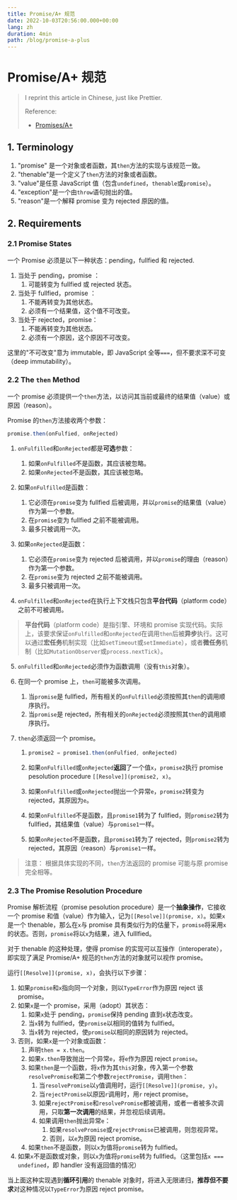 ```yaml
---
title: Promise/A+ 规范
date: 2022-10-03T20:56:00.000+00:00
lang: zh
duration: 4min
path: /blog/promise-a-plus
---
```


# Promise/A+ 规范

> I reprint this article in Chinese, just like Prettier.
>
> Reference:
>
> + [Promises/A+](https://promisesaplus.com/)

## 1. Terminology

1. "promise" 是一个对象或者函数，其`then`方法的实现与该规范一致。
2. "thenable"是一个定义了`then`方法的对象或者函数。
3. "value"是任意 JavaScript 值（包含`undefined`，`thenable`或`promise`）。
4. "exception"是一个由`throw`语句抛出的值。
5. "reason"是一个解释 promise 变为 rejected 原因的值。

## 2. Requirements

### 2.1 Promise States

一个 Promise 必须是以下一种状态：pending，fullfied 和 rejected.

1. 当处于 pending，promise ：
   1. 可能转变为 fullfied 或 rejected 状态。
2. 当处于 fullfied，promise ：
   1. 不能再转变为其他状态。
   2. 必须有一个结果值，这个值不可改变。
3. 当处于 rejected，promise：
   1. 不能再转变为其他状态。
   2. 必须有一个原因，这个原因不可改变。

这里的"不可改变"意为 immutable，即 JavaScript 全等`===`，但不要求深不可变（deep immutability）。

### 2.2 The `then` Method

一个 promise 必须提供一个`then`方法，以访问其当前或最终的结果值（value）或原因（reason）。

Promise 的`then`方法接收两个参数：

``` js
promise.then(onFulfied, onRejected)
```

1. `onFulfilled`和`onRejected`都是**可选**参数：

   1. 如果`onFulfilled`不是函数，其应该被忽略。
   2. 如果`onRejected`不是函数，其应该被忽略。

2. 如果`onFulfilled`是函数：

   1. 它必须在`promise`变为 fullfied 后被调用，并以`promise`的结果值（value）作为第一个参数。
   2. 在`promise`变为 fullfied 之前不能被调用。
   3. 最多只被调用一次。

3. 如果`onRejected`是函数：

   1. 它必须在`promise`变为 rejected 后被调用，并以`promise`的理由（reason）作为第一个参数。
   2. 在`promise`变为 rejected 之前不能被调用。
   3. 最多只被调用一次。

4. `onFulfilled`和`onRejected`在执行上下文栈只包含**平台代码**（platform code）之前不可被调用。

> **平台代码**（platform code）是指引擎、环境和 promise 实现代码。实际上，该要求保证`onFulfilled`和`onRejected`在调用`then`后被**异步**执行。这可以通过**宏任务**机制实现（比如`setTimeout`或`setImmediate`），或者**微任务**机制（比如`MutationObserver`或`process.nextTick`）。

5. `onFulfilled`和`onRejected`必须作为函数调用（没有`this`对象）。

6. 在同一个 promise 上，`then`可能被多次调用。

   1. 当`promise`是 fullfied，所有相关的`onFulfilled`必须按照其`then`的调用顺序执行。
   2. 当`promise`是 rejected，所有相关的`onRejected`必须按照其`then`的调用顺序执行。

7. `then`必须返回一个 promise。

   1. ``` js
      promise2 = promise1.then(onFulfied, onRejected)
      ```

   2. 如果`onFulfilled`或`onRejected`**返回**了一个值`x`，`promise2`执行 promise pesolution procedure `[[Resolve]](promise2, x)`。

   3. 如果`onFulfilled`或`onRejected`抛出一个异常`e`，`promise2`转变为 rejected，其原因为`e`。

   4. 如果`onFulfilled`不是函数，且`promise1`转为了 fullfied，则`promise2`转为 fullfied，其结果值（value）与`promise1`一样。

   5. 如果`onRejected`不是函数，且`promise1`转为了 rejected，则`promise2`转为 rejected，其原因（reason）与`promise1`一样。

> 注意： 根据具体实现的不同，`then`方法返回的 promise 可能与原 promise 完全相等。

### 2.3 The Promise Resolution Procedure

Promise 解析流程（promise pesolution procedure）是一个**抽象操作**，它接收一个 promise 和值（value）作为输入，记为`[[Resolve]](promise, x)`。如果`x`是一个 thenable，那么在`x`与 promise 具有类似行为的估量下，`promise`将采用`x`的状态。否则，`promise`将以`x`为结果，进入 fulllfied。

对于 thenable 的这种处理，使得 promise 的实现可以互操作（interoperate），即实现了满足 Promise/A+ 规范的`then`方法的对象就可以视作 promise。

运行`[[Resolve]](promise, x)`，会执行以下步骤：

1. 如果`promise`和`x`指向同一个对象，则以`TypeError`作为原因 reject 该 promise。
2. 如果`x`是一个 promise，采用（adopt）其状态：
   1. 如果`x`处于 pending，`promise`保持 pending 直到`x`状态改变。
   2. 当`x`转为 fullfied，使`promise`以相同的值转为 fullfied。
   3. 当`x`转为 rejected，使`promise`以相同的原因转为 rejected。
3. 否则，如果`x`是一个对象或函数：
   1. 声明`then = x.then`。
   2. 如果`x.then`导致抛出一个异常`e`，将`e`作为原因 reject `promise`。
   3. 如果`then`是一个函数，将`x`作为其`this`对象，传入第一个参数`resolvePromise`和第二个参数`rejectPromise`，调用`then`：
      1. 当`resolvePromise`以`y`值调用时，运行`[[Resolve]](promise, y)`。
      2. 当`rejectPromise`以原因`r`调用时，用`r` reject promise。
      3. 如果`rejectPromise`和`resolvePromise`都被调用，或者一者被多次调用，只取**第一次调用**的结果，并忽视后续调用。
      4. 如果调用`then`抛出异常`e`：
         1. 如果`resolvePromise`或`rejectPromise`已被调用，则忽视异常。
         2. 否则，以`e`为原因 reject promise。
   4. 如果`then`不是函数，则以`x`为值将`promise`转为 fullfied。
4. 如果`x`不是函数或对象，则以`x`为值将`promise`转为 fullfied。（这里包括`x === undefined`，即 handler 没有返回值的情况）

当上面这种实现遇到**循环引用**的 thenable 对象时，将进入无限递归，**推荐但不要求**对这种情况以`TypeError`为原因 reject promise。